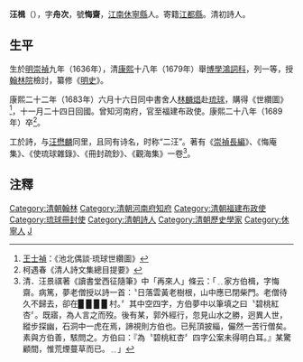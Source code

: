'''汪楫'''（{{bd|1636年||1689年|catIdx=W汪}}），字'''舟次'''，號'''悔齋'''，[[江南省|江南]][[休寧縣|休寧縣]]人。寄籍[[江都縣|江都縣]]。清初詩人。

== 生平 ==
生於[[明|明]][[崇禎|崇禎]]九年（1636年），清[[康熙|康熙]]十八年（1679年）舉[[博學鴻詞科|博學鴻詞科]]，列一等，授[[翰林院|翰林院]]檢討，纂修《[[明史|明史]]》。

康熙二十二年（1683年）六月十六日同中書舍人[[林麟焻|林麟焻]]赴[[琉球|琉球]]，購得《世纘圖》<ref>[[王士禎|王士禎]]：《池北偶談·琉球世纘圖》</ref>，十一月二十四日回國。曾知河南府，官至福建布政使。康熙二十八年（1689年）卒<ref>柯遇春《清人詩文集總目提要》</ref>。

工於詩，与[[汪懋麟|汪懋麟]]同里，且同有诗名，时称“二汪”。著有《[[崇禎長編|崇禎長編]]》、《悔庵集》、《使琉球雜錄》、《冊封疏鈔》、《觀海集》一卷<ref>清．汪景祺著《讀書堂西征隨筆》中「再來人」條云：「﹎家方伯楫，字悔齋。病篤，夢老僧授以詩一首：〝日落雲黃老樹根，山中應已閉柴門。老僧待久不歸去，卻在█ █ █ █ 村。〞其中空四字，方伯夢中以筆填之曰〝碧桃紅杏〞。既寤，為人言之而歿。後有某，郭外經行，忽見山水之勝，迥異人世，縱步探幽，石洞中一虎在焉，諦視則方伯也。已髡頂披緇，儼然一苦行僧矣。素與方伯善，駭問之。方伯曰：『為〝碧桃紅杏〞四字公案未得明白耳。』某驚顧間，惟荒煙蔓草而已。﹎」</ref>。

==注釋==
{{reflist}}

{{康熙十八年己未科博學宏詞}}
{{DEFAULTSORT:Wang汪}}
[[Category:清朝翰林|Category:清朝翰林]]
[[Category:清朝河南府知府|Category:清朝河南府知府]]
[[Category:清朝福建布政使|Category:清朝福建布政使]]
[[Category:琉球冊封使|Category:琉球冊封使]]
[[Category:清朝詩人|Category:清朝詩人]]
[[Category:清朝歷史學家|Category:清朝歷史學家]]
[[Category:休寧人|Category:休寧人]]
[[Category:汪姓|J]]